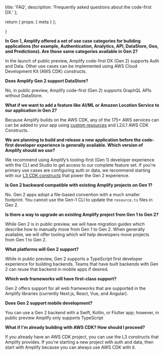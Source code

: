   title: 'FAQ',
  description: 'Frequently asked questions about the code-first DX.'
};

  return {
    props: {
      meta
    }
  };

}

**In Gen 1, Amplify offered a set of use case categories for building applications (for example, Authentication, Analytics, API, DataStore, Geo, and Predictions). Are those same categories available in Gen 2?**

In the launch of public preview, Amplify code-first DX (Gen 2) supports Auth and Data. Other use cases can be implemented using AWS Cloud Development Kit (AWS CDK) constructs.

**Does Amplify Gen 2 support DataStore?**

No, in public preview, Amplify code-first (Gen 2) supports GraphQL APIs without DataStore.

**What if we want to add a feature like AI/ML or Amazon Location Service to our application in Gen 2?**

Because Amplify builds on the AWS CDK, any of the 175+ AWS services can can be added to your app using [custom resources](/gen2/build-a-backend/add-aws-services/custom-resources/) and L2/L1 AWS CDK Constructs.

**We are planning to build and release a new application before the code-first developer experience is generally available. Which version of Amplify should we use?**

We recommend using Amplify’s tooling-first (Gen 1) developer experience with the CLI and Studio to get access to our complete feature set. If you're primary use cases are configuring auth or data, we recommend starting with our [L3 CDK constructs](/gen2/reference/cdk-constructs/) that power the Gen 2 experience.

**Is Gen 2 backward compatible with existing Amplify projects on Gen 1?**

No. Gen 2 apps adopt a file-based convention with a much smaller footprint. You cannot use the Gen-1 CLI to update the `resource.ts` files in Gen 2.

**Is there a way to upgrade an existing Amplify project from Gen 1 to Gen 2?**

While Gen 2 is in public preview, we will have migration guides which describe how to manually move from Gen 1 to Gen 2. When generally available, we will offer tooling which will help developers move projects from Gen 1 to Gen 2.

**What platforms will Gen 2 support?** 

While in public preview, Gen 2 supports a TypeScript first developer experience for building backends. Teams that have built backends with Gen 2 can reuse that backend in mobile apps if desired.

**Which web frameworks will have first-class support?** 

Gen 2 offers support for all web frameworks that are supported in the Amplify libraries (currently Next.js, React, Vue, and Angular).

**Does Gen 2 support mobile development?**

You can use a Gen 2 backend with a Swift, Kotlin, or Flutter app; however, in public preview Amplify only supports TypeScript

**What if I'm already building with AWS CDK? How should I proceed?**

If you already have an AWS CDK project, you can use the L3 constructs that Amplify provides. If you're starting a new project with auth and data, then start with Amplify because you can always use AWS CDK with it.
